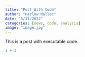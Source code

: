 ```yaml
---
title: "Post With Code"
author: "Harlow Malloc"
date: "5/11/2022"
categories: [news, code, analysis]
image: "image.jpg"
---
```


This is a post with executable code.

```r
1 + 1
```
